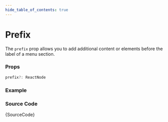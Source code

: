 ```yaml
---
hide_table_of_contents: true
---
```



# Prefix

The `prefix` prop allows you to add additional content or elements before the label of a menu section.

### Props

```ts noCopy
prefix?: ReactNode
```

### Example

<IframeWindow url='http://localhost:3000/menu-examples/vertical-menu/menu-section/prefix' />

### Source Code

<TsToJsCodeSnippet>{SourceCode}</TsToJsCodeSnippet>
